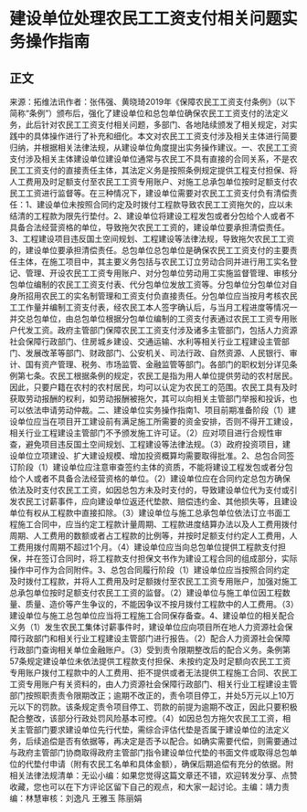 # 建设单位处理农民工工资支付相关问题实务操作指南
## 正文
来源：拓维法讯作者：张伟强、黄晓琦2019年《保障农民工工资支付条例》（以下简称“条例”）颁布后，强化了建设单位和总包单位确保农民工工资支付的法定义务，此后针对农民工工资支付相关问题，多部门、各地陆续颁发了相关规定，对实践中的具体操作进行了补充和细化。本文对农民工工资支付涉及相关主体进行简要归纳，并根据相关法律法规，从建设单位角度提出实务操作建议。一、农民工工资支付涉及相关主体建设单位建设单位通常与农民工不具有直接的合同关系，不是农民工工资支付的直接责任主体，其法定义务是按照条例规定提供工程支付担保、将人工费用及时足额支付至农民工工资专用账户、对施工总承包单位按时足额支付农民工工资进行监督等。在三种情况下，建设单位需要对农民工工资支付负有清偿责任：1、建设单位未按照合同约定及时拨付工程款导致农民工工资拖欠的，应以未结清的工程款为限先行垫付。2、建设单位将建设工程发包或者分包给个人或者不具备合法经营资格的单位，导致拖欠农民工工资的，建设单位要承担清偿责任。3、工程建设项目违反国土空间规划、工程建设等法律法规，导致拖欠农民工工资的，建设单位要承担清偿责任。总包单位总包单位是确保农民工工资支付的主要责任主体，在施工项目中，其主要义务包括与农民工订立劳动合同并进行用工实名登记、管理、开设农民工工资专用账户、对分包单位劳动用工实施监督管理、审核分包单位编制的农民工工资支付表、代分包单位发放工资等。分包单位分包单位对自身所招用农民工的实名制管理和工资支付负直接责任。分包单位应当按月考核农民工工作量并编制工资支付表，经农民工本人签字确认后，与当月工程进度等情况一并交总包单位，由总包单位根据分包单位编制的工资支付表通过农民工工资专用账户代发工资。政府主管部门保障农民工工资支付涉及诸多主管部门，包括人力资源社会保障行政部门、住房城乡建设、交通运输、水利等相关行业工程建设主管部门、发展改革等部门、财政部门、公安机关、司法行政、自然资源、人民银行、审计、国有资产管理、税务、市场监管、金融监管等部门。各部门的职权划分详见条例第七条。农民工根据条例的规定，农民工是指为用人单位提供劳动的农村居民。因此，只要户籍在农村的农村居民，均可以认定为农民工的范围。农民工具有及时获取劳动报酬的权利，如劳动报酬被拖欠，其可以向相关主管部门举报和投诉，也可以依法申请劳动仲裁。二、建设单位实务操作指南1、项目前期准备阶段（1）建设单位应当在项目开工建设前有满足施工所需要的资金安排，否则不得开工建设，相关行业工程建设主管部门不予颁发施工许可证。（2）应对项目进行合规性审查，避免项目违反国土空间规划、工程建设等法律法规。（3）政府投资项目，建设单位立项建设、扩大建设规模、增加投资概算均需要取得批准。2、总包合同签订阶段（1）建设单位应注意审查签约主体的资质，不能将建设工程发包或者分包给个人或者不具备合法经营资格的单位。（2）建设单位应在合同约定总包方确保依法及时支付农民工工资，如因总包方未及时支付的，导致建设单位代为支付或引发农民工讨薪事件，应向建设单位返还代垫款、赔偿违约金、其他损失等，且建设单位有权从工程款中直接扣除。（3）建设单位与施工总承包单位依法订立书面工程施工合同中，应当约定工程款计量周期、工程款进度结算办法以及人工费用拨付周期、人工费用的数额或者占工程款的比例等，并按时足额支付约定人工费用，人工费用拨付周期不超过1个月。（4）建设单位应当向总包单位提供工程款支付担保，并在签订合同时，将工程款支付担保文书作为建设工程合同的组成部分，实际操作中可作为合同附件。3、总包合同履行阶段（1）建设单位应当按照合同约定及时拨付工程款，并将人工费用及时足额拨付至农民工工资专用账户，加强对施工总承包单位按时足额支付农民工工资的监督。（2）建设单位与施工单位因工程数量、质量、造价等产生争议的，不能因争议不按月拨付工程款中的人工费用。（3）建设单位与施工总包单位应当将工程施工合同保存备查。4、建设单位的相关配合义务（1）发生农民工集体讨薪事件时，建设单位应向项目所在地人力资源社会保障行政部门和相关行业工程建设主管部门进行报告。（2）配合人力资源社会保障行政部门查询相关单位金融账户。（3）受到责令限期整改后的配合义务。条例第57条规定建设单位未依法提供工程款支付担保、未按约定及时足额向农民工工资专用账户拨付工程款中的人工费用、拒不提供或者无法提供工程施工合同、农民工工资专用账户有关资料的，由人力资源社会保障行政部门、相关行业工程建设主管部门按照职责责令限期改正；逾期不改正的，责令项目停工，并处5万元以上10万元以下的罚款。该条规定责令项目停工、罚款的前提为逾期不改正，因此只要积极配合整改，该部分行政处罚风险基本可控。（4）如因总包方拖欠农民工工资，相关主管部门要求建设单位先行代垫，需综合评估代垫是否属于建设单位的法定义务，后续追偿是否有依据等，再决定是否予以配合。如确实需要代偿，则需要通过与政府主管部门协商取得政府主管部门指令建设单位代垫的书面文件或取得总包单位的代垫付申请（附有农民工名单和具体金额），确保后期追偿有充分的依据。附相关法律法规清单：无讼小编：如果您觉得这篇文章还不错，欢迎转发分享、点赞收藏，您也可以在下方评论区留下自己的观点，和大家一起讨论。主编：靖力责编：林慧审核：刘逸凡 王雅玉 陈丽娟